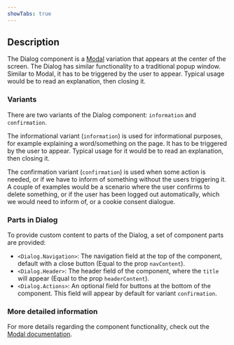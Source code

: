 ```yaml
---
showTabs: true
---
```



## Description

The Dialog component is a [Modal](/uilib/components/modal) variation that appears at the center of the screen. The Dialog has similar functionality to a traditional popup window. Similar to Modal, it has to be triggered by the user to appear. Typical usage would be to read an explanation, then closing it.

### Variants

There are two variants of the Dialog component: `information` and `confirmation`.

<InlineImg
  height="230"
  width="auto"
  src={DialogInformExample}
  caption="Example of an informational Dialog"
  className="mint-green-12"
/>
<InlineImg
  height="230"
  width="auto"
  src={DialogConfirmExample}
  caption="Example of a confirmation Dialog"
  className="mint-green-12"
/>

The informational variant (`information`) is used for informational purposes, for example explaining a word/something on the page. It has to be triggered by the user to appear. Typical usage for it would be to read an explanation, then closing it.

The confirmation variant (`confirmation`) is used when some action is needed, or if we have to inform of something without the users triggering it. A couple of examples would be a scenario where the user confirms to delete something, or if the user has been logged out automatically, which we would need to inform of, or a cookie consent dialogue.

### Parts in Dialog

To provide custom content to parts of the Dialog, a set of component parts are provided:

- `<Dialog.Navigation>`: The navigation field at the top of the component, default with a close button (Equal to the prop `navContent`).
- `<Dialog.Header>`: The header field of the component, where the `title` will appear (Equal to the prop `headerContent`).
- `<Dialog.Actions>`: An optional field for buttons at the bottom of the component. This field will appear by default for variant `confirmation`.

### More detailed information

For more details regarding the component functionality, check out the [Modal documentation](/uilib/components/modal).
